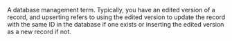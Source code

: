 A database management term. Typically, you have an edited version of a record, and upserting refers to using the edited version to update the record with the same ID in the database if one exists or inserting the edited version as a new record if not.

{{wikify}}